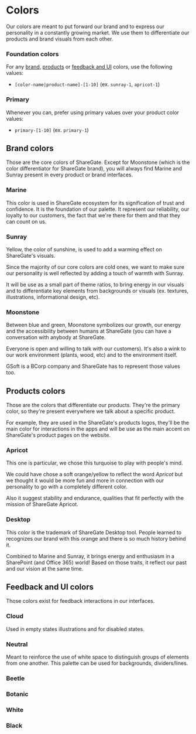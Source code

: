 
<Meta
    title="Theme/Colors"
    id="colors"
/>

# Colors

<Tagline>Our colors are meant to put forward our brand and to express our personality in a constantly growing market. We use them to differentiate our products and brand visuals from each other.</Tagline>

### Foundation colors

For any [brand](#brand-colors), [products](#products-colors) or [feedback and UI](#feedback-and-ui-colors) colors, use the following values:

- `[color-name|product-name]-[1-10]` (ex. `sunray-1`, `apricot-1`)

### Primary

Whenever you can, prefer using primary values over your product color values:

- `primary-[1-10]` (ex. `primary-1`)

## Brand colors

Those are the core colors of ShareGate. Except for Moonstone (which is the color differentiator for ShareGate brand), you will always find Marine and Sunray present in every product or brand interfaces.

### Marine

This color is used in ShareGate ecosystem for its signification of trust and confidence. It is the foundation of our palette. It represent our reliability, our loyalty to our customers, the fact that we're there for them and that they can count on us.

<ThemeProvider theme={ApricotTheme} colorScheme="light">
    <ColorTable
        colors={[
            { shade: "1", value: "marine-1", variable: "--o-ui-marine-1", color: ApricotTheme.colors.common.marine[0] },
            { shade: "2", value: "marine-2", variable: "--o-ui-marine-2", color: ApricotTheme.colors.common.marine[1] },
            { shade: "3", value: "marine-3", variable: "--o-ui-marine-3", color: ApricotTheme.colors.common.marine[2] },
            { shade: "4", value: "marine-4", variable: "--o-ui-marine-4", color: ApricotTheme.colors.common.marine[3] },
            { shade: "5", value: "marine-5", variable: "--o-ui-marine-5", color: ApricotTheme.colors.common.marine[4] },
            { shade: "6", value: "marine-6", variable: "--o-ui-marine-6", color: ApricotTheme.colors.common.marine[5] },
            { shade: "7", value: "marine-7", variable: "--o-ui-marine-7", color: ApricotTheme.colors.common.marine[6] },
            { shade: "8", value: "marine-8", variable: "--o-ui-marine-8", color: ApricotTheme.colors.common.marine[7] },
            { shade: "9", value: "marine-9", variable: "--o-ui-marine-9", color: ApricotTheme.colors.common.marine[8] },
            { shade: "10", value: "marine-10", variable: "--o-ui-marine-10", color: ApricotTheme.colors.common.marine[9] }
        ]}
    />
</ThemeProvider>

### Sunray

Yellow, the color of sunshine, is used to add a warming effect on ShareGate's visuals.

Since the majority of our core colors are cold ones, we want to make sure our personality is well reflected by adding a touch of warmth with Sunray.

It will be use as a small part of theme ratios, to bring energy in our visuals and to differentiate key elements from backgrounds or visuals (ex. textures, illustrations, informational design, etc).

<ThemeProvider theme={ApricotTheme} colorScheme="light">
    <ColorTable
        colors={[
            { shade: "1", value: "sunray-1", variable: "--o-ui-sunray-1", color: ApricotTheme.colors.common.sunray[0] },
            { shade: "2", value: "sunray-2", variable: "--o-ui-sunray-2", color: ApricotTheme.colors.common.sunray[1] },
            { shade: "3", value: "sunray-3", variable: "--o-ui-sunray-3", color: ApricotTheme.colors.common.sunray[2] },
            { shade: "4", value: "sunray-4", variable: "--o-ui-sunray-4", color: ApricotTheme.colors.common.sunray[3] },
            { shade: "5", value: "sunray-5", variable: "--o-ui-sunray-5", color: ApricotTheme.colors.common.sunray[4] },
            { shade: "6", value: "sunray-6", variable: "--o-ui-sunray-6", color: ApricotTheme.colors.common.sunray[5] },
            { shade: "7", value: "sunray-7", variable: "--o-ui-sunray-7", color: ApricotTheme.colors.common.sunray[6] },
            { shade: "8", value: "sunray-8", variable: "--o-ui-sunray-8", color: ApricotTheme.colors.common.sunray[7] },
            { shade: "9", value: "sunray-9", variable: "--o-ui-sunray-9", color: ApricotTheme.colors.common.sunray[8] },
            { shade: "10", value: "sunray-10", variable: "--o-ui-sunray-10", color: ApricotTheme.colors.common.sunray[9] }
        ]}
    />
</ThemeProvider>

### Moonstone

Between blue and green, Moonstone symbolizes our growth, our energy and the accessibility between humans at ShareGate (you can have a conversation with anybody at ShareGate.

Everyone is open and willing to talk with our customers). It's also a wink to our work environment (plants, wood, etc) and to the environment itself.

GSoft is a BCorp company and ShareGate has to represent those values too.

<ThemeProvider theme={ApricotTheme} colorScheme="light">
    <ColorTable
        colors={[
            { shade: "1", value: "moonstone-1", variable: "--o-ui-moonstone-1", color: ApricotTheme.colors.common.moonstone[0] },
            { shade: "2", value: "moonstone-2", variable: "--o-ui-moonstone-2", color: ApricotTheme.colors.common.moonstone[1] },
            { shade: "3", value: "moonstone-3", variable: "--o-ui-moonstone-3", color: ApricotTheme.colors.common.moonstone[2] },
            { shade: "4", value: "moonstone-4", variable: "--o-ui-moonstone-4", color: ApricotTheme.colors.common.moonstone[3] },
            { shade: "5", value: "moonstone-5", variable: "--o-ui-moonstone-5", color: ApricotTheme.colors.common.moonstone[4] },
            { shade: "6", value: "moonstone-6", variable: "--o-ui-moonstone-6", color: ApricotTheme.colors.common.moonstone[5] },
            { shade: "7", value: "moonstone-7", variable: "--o-ui-moonstone-7", color: ApricotTheme.colors.common.moonstone[6] },
            { shade: "8", value: "moonstone-8", variable: "--o-ui-moonstone-8", color: ApricotTheme.colors.common.moonstone[7] },
            { shade: "9", value: "moonstone-9", variable: "--o-ui-moonstone-9", color: ApricotTheme.colors.common.moonstone[8] },
            { shade: "10", value: "moonstone-10", variable: "--o-ui-moonstone-10", color: ApricotTheme.colors.common.moonstone[9] }
        ]}
    />
</ThemeProvider>

## Products colors

Those are the colors that differentiate our products. They're the primary color, so they're present everywhere we talk about a specific product.

For example, they are used in the ShareGate's products logos, they'll be the main color for interactions in the apps and will be use as the main accent on ShareGate's product pages on the website.

### Apricot

This one is particular, we chose this turquoise to play with people's mind.

We could have chose a soft orange/yellow to reflect the word *Apricot* but we thought it would be more fun and more in connection with our personality to go with a completely different color.

Also it suggest stability and endurance, qualities that fit perfectly with the mission of ShareGate Apricot.

<ThemeProvider theme={ApricotTheme} colorScheme="light">
    <ColorTable
        colors={[
            { shade: "1", value: "primary-1", variable: "--o-ui-primary-1", color: ApricotTheme.colors.common.primary[0] },
            { shade: "2", value: "primary-2", variable: "--o-ui-primary-2", color: ApricotTheme.colors.common.primary[1] },
            { shade: "3", value: "primary-3", variable: "--o-ui-primary-3", color: ApricotTheme.colors.common.primary[2] },
            { shade: "4", value: "primary-4", variable: "--o-ui-primary-4", color: ApricotTheme.colors.common.primary[3] },
            { shade: "5", value: "primary-5", variable: "--o-ui-primary-5", color: ApricotTheme.colors.common.primary[4] },
            { shade: "6", value: "primary-6", variable: "--o-ui-primary-6", color: ApricotTheme.colors.common.primary[5] },
            { shade: "7", value: "primary-7", variable: "--o-ui-primary-7", color: ApricotTheme.colors.common.primary[6] },
            { shade: "8", value: "primary-8", variable: "--o-ui-primary-8", color: ApricotTheme.colors.common.primary[7] },
            { shade: "9", value: "primary-9", variable: "--o-ui-primary-9", color: ApricotTheme.colors.common.primary[8] },
            { shade: "10", value: "primary-10", variable: "--o-ui-primary-10", color: ApricotTheme.colors.common.primary[9] }
        ]}
    />
</ThemeProvider>

### Desktop

This color is the trademark of ShareGate Desktop tool. People learned to recognizes our brand with this orange and there is so much history behind it.

Combined to Marine and Sunray, it brings energy and enthusiasm in a SharePoint (and Office 365) world! Based on those traits, it reflect our past and our vision at the same time.

<ThemeProvider theme={DesktopTheme} colorScheme="light">
    <ColorTable
        colors={[
            { shade: "1", value: "primary-1", variable: "--o-ui-primary-1", color: DesktopTheme.colors.common.primary[0] },
            { shade: "2", value: "primary-2", variable: "--o-ui-primary-2", color: DesktopTheme.colors.common.primary[1] },
            { shade: "3", value: "primary-3", variable: "--o-ui-primary-3", color: DesktopTheme.colors.common.primary[2] },
            { shade: "4", value: "primary-4", variable: "--o-ui-primary-4", color: DesktopTheme.colors.common.primary[3] },
            { shade: "5", value: "primary-5", variable: "--o-ui-primary-5", color: DesktopTheme.colors.common.primary[4] },
            { shade: "6", value: "primary-6", variable: "--o-ui-primary-6", color: DesktopTheme.colors.common.primary[5] },
            { shade: "7", value: "primary-7", variable: "--o-ui-primary-7", color: DesktopTheme.colors.common.primary[6] },
            { shade: "8", value: "primary-8", variable: "--o-ui-primary-8", color: DesktopTheme.colors.common.primary[7] },
            { shade: "9", value: "primary-9", variable: "--o-ui-primary-9", color: DesktopTheme.colors.common.primary[8] },
            { shade: "10", value: "primary-10", variable: "--o-ui-primary-10", color: DesktopTheme.colors.common.primary[9] }
        ]}
    />
</ThemeProvider>

## Feedback and UI colors

Those colors exist for feedback interactions in our interfaces.

### Cloud

Used in empty states illustrations and for disabled states.

<ThemeProvider theme={ApricotTheme} colorScheme="light">
    <ColorTable
        colors={[
            { shade: "1", value: "cloud-1", variable: "--o-ui-cloud-1", color: ApricotTheme.colors.common.cloud[0] },
            { shade: "2", value: "cloud-2", variable: "--o-ui-cloud-2", color: ApricotTheme.colors.common.cloud[1] },
            { shade: "3", value: "cloud-3", variable: "--o-ui-cloud-3", color: ApricotTheme.colors.common.cloud[2] },
            { shade: "4", value: "cloud-4", variable: "--o-ui-cloud-4", color: ApricotTheme.colors.common.cloud[3] },
            { shade: "5", value: "cloud-5", variable: "--o-ui-cloud-5", color: ApricotTheme.colors.common.cloud[4] },
            { shade: "6", value: "cloud-6", variable: "--o-ui-cloud-6", color: ApricotTheme.colors.common.cloud[5] },
            { shade: "7", value: "cloud-7", variable: "--o-ui-cloud-7", color: ApricotTheme.colors.common.cloud[6] },
            { shade: "8", value: "cloud-8", variable: "--o-ui-cloud-8", color: ApricotTheme.colors.common.cloud[7] },
            { shade: "9", value: "cloud-9", variable: "--o-ui-cloud-9", color: ApricotTheme.colors.common.cloud[8] },
            { shade: "10", value: "cloud-10", variable: "--o-ui-cloud-10", color: ApricotTheme.colors.common.cloud[9] }
        ]}
    />
</ThemeProvider>

### Neutral

Meant to reinforce the use of white space to distinguish groups of elements from one another. This palette can be used for backgrounds, dividers/lines.

<ThemeProvider theme={ApricotTheme} colorScheme="light">
    <ColorTable
        colors={[
            { shade: "1", value: "neutral-1", variable: "--o-ui-neutral-1", color: ApricotTheme.colors.common.neutral[0] },
            { shade: "2", value: "neutral-2", variable: "--o-ui-neutral-2", color: ApricotTheme.colors.common.neutral[1] },
            { shade: "3", value: "neutral-3", variable: "--o-ui-neutral-3", color: ApricotTheme.colors.common.neutral[2] },
            { shade: "4", value: "neutral-4", variable: "--o-ui-neutral-4", color: ApricotTheme.colors.common.neutral[3] },
            { shade: "5", value: "neutral-5", variable: "--o-ui-neutral-5", color: ApricotTheme.colors.common.neutral[4] },
            { shade: "6", value: "neutral-6", variable: "--o-ui-neutral-6", color: ApricotTheme.colors.common.neutral[5] },
            { shade: "7", value: "neutral-7", variable: "--o-ui-neutral-7", color: ApricotTheme.colors.common.neutral[6] },
            { shade: "8", value: "neutral-8", variable: "--o-ui-neutral-8", color: ApricotTheme.colors.common.neutral[7] },
            { shade: "9", value: "neutral-9", variable: "--o-ui-neutral-9", color: ApricotTheme.colors.common.neutral[8] },
            { shade: "10", value: "neutral-10", variable: "--o-ui-neutral-10", color: ApricotTheme.colors.common.neutral[9] }
        ]}
    />
</ThemeProvider>

### Beetle

<ThemeProvider theme={ApricotTheme} colorScheme="light">
    <ColorTable
        colors={[
            { shade: "1", value: "beetle-1", variable: "--o-ui-beetle-1", color: ApricotTheme.colors.common.beetle[0] },
            { shade: "2", value: "beetle-2", variable: "--o-ui-beetle-2", color: ApricotTheme.colors.common.beetle[1] },
            { shade: "3", value: "beetle-3", variable: "--o-ui-beetle-3", color: ApricotTheme.colors.common.beetle[2] },
            { shade: "4", value: "beetle-4", variable: "--o-ui-beetle-4", color: ApricotTheme.colors.common.beetle[3] },
            { shade: "5", value: "beetle-5", variable: "--o-ui-beetle-5", color: ApricotTheme.colors.common.beetle[4] },
            { shade: "6", value: "beetle-6", variable: "--o-ui-beetle-6", color: ApricotTheme.colors.common.beetle[5] },
            { shade: "7", value: "beetle-7", variable: "--o-ui-beetle-7", color: ApricotTheme.colors.common.beetle[6] },
            { shade: "8", value: "beetle-8", variable: "--o-ui-beetle-8", color: ApricotTheme.colors.common.beetle[7] },
            { shade: "9", value: "beetle-9", variable: "--o-ui-beetle-9", color: ApricotTheme.colors.common.beetle[8] },
            { shade: "10", value: "beetle-10", variable: "--o-ui-beetle-10", color: ApricotTheme.colors.common.beetle[9] }
        ]}
    />
</ThemeProvider>

### Botanic

<ThemeProvider theme={ApricotTheme} colorScheme="light">
    <ColorTable
        colors={[
            { shade: "1", value: "botanic-1", variable: "--o-ui-botanic-1", color: ApricotTheme.colors.common.botanic[0] },
            { shade: "2", value: "botanic-2", variable: "--o-ui-botanic-2", color: ApricotTheme.colors.common.botanic[1] },
            { shade: "3", value: "botanic-3", variable: "--o-ui-botanic-3", color: ApricotTheme.colors.common.botanic[2] },
            { shade: "4", value: "botanic-4", variable: "--o-ui-botanic-4", color: ApricotTheme.colors.common.botanic[3] },
            { shade: "5", value: "botanic-5", variable: "--o-ui-botanic-5", color: ApricotTheme.colors.common.botanic[4] },
            { shade: "6", value: "botanic-6", variable: "--o-ui-botanic-6", color: ApricotTheme.colors.common.botanic[5] },
            { shade: "7", value: "botanic-7", variable: "--o-ui-botanic-7", color: ApricotTheme.colors.common.botanic[6] },
            { shade: "8", value: "botanic-8", variable: "--o-ui-botanic-8", color: ApricotTheme.colors.common.botanic[7] },
            { shade: "9", value: "botanic-9", variable: "--o-ui-botanic-9", color: ApricotTheme.colors.common.botanic[8] },
            { shade: "10", value: "botanic-10", variable: "--o-ui-botanic-10", color: ApricotTheme.colors.common.botanic[9] }
        ]}
    />
</ThemeProvider>

### White

<ThemeProvider theme={ApricotTheme} colorScheme="light">
    <ColorTable
        colors={[
            { shade: "-", value: "white", variable: "--o-ui-white", color: ApricotTheme.colors.common.white }
        ]}
    />
</ThemeProvider>

### Black

<ThemeProvider theme={ApricotTheme} colorScheme="light">
    <ColorTable
        colors={[
            { shade: "-", value: "black", variable: "--o-ui-black", color: ApricotTheme.colors.common.black }
        ]}
    />
</ThemeProvider>
